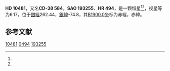 {{Starbox begin
| name = HD 10481
}}
{{Starbox observe
| epoch = [[J2000.0|J2000.0]]
| constell = {{星座名待查}}<ref name=SIMBAD>{{cite web
 | url=http://simbad.u-strasbg.fr/simbad/sim-id?Ident=HR+494
 | title=Pulsating variable Star
 | publisher=Centre de Données astronomiques de Strasbourg
 | work=SIMBAD
 | accessdate=2012-07-13
 | archive-date=2016-03-19
 | archive-url=https://web.archive.org/web/20160319000348/http://simbad.u-strasbg.fr/simbad/sim-id?Ident=HR+494
 | dead-url=no
 }}</ref><ref name=DATA>{{cite web
 | url=http://vizier.u-strasbg.fr/viz-bin/VizieR-5?-out.add=.&-source=5050&-corr=PK=HR&-out.max=9999&HR=494
 | title=VizieR Detailed Page
 | accessdate=2012-07-13
 | archive-date=2016-03-04
 | archive-url=https://web.archive.org/web/20160304231845/http://vizier.u-strasbg.fr/viz-bin/VizieR-5?-out.add=.&-source=5050&-corr=PK=HR&-out.max=9999&HR=494
 | dead-url=no
 }}</ref>
| 星官 = 
| ra = {{RA|1|41|27.3}}<ref name=SIMBAD /><ref name=DATA />
| dec = {{DEC|-38|7|59}}<ref name=SIMBAD /><ref name=DATA />
| appmag_v = 6.17<ref name=SIMBAD /><ref name=DATA />
}}
{{Starbox character
| class = F2V<ref name=SIMBAD /><ref name=DATA />
| b-v = 0.42<ref name=SIMBAD /><ref name=DATA />
| u-b = 0.04<ref name=SIMBAD /><ref name=DATA />
| r-i = <ref name=SIMBAD /><ref name=DATA />
| variable = 
}}
{{Starbox astrometry
| radial_v = 0.04
| prop_mo_ra = 11
| parallax = 
| p_error = 
}}
{{Starbox catalog
| names =CD-38 584，[[SAO星表|SAO]] 193255，[[HD星表|HD]] 10481，[[HR星表|HR]] 494}}
{{Starbox reference |Simbad=HR+494}}
{{Starbox end}}

'''HD 10481'''，又名'''CD-38 584'''，'''SAO 193255'''、'''HR 494'''，是一颗恒星<ref name=SIMBAD /><ref name=DATA />，视星等为6.17，位于[[銀道座標系|銀經]]262.44，[[銀道座標系|銀緯]]-74.8，其[[B1900.0|B1900.0]]坐标为赤經{{RA|1|37|3.9}}，赤緯{{DEC|-38|-74.8|24}}。

== 参考文献 ==
{{reflist}}

{{star-stub}}

[[Category:HD和HDE天體|10481]]
[[Category:HR天體|0494]]
[[Category:SAO天體|193255]]